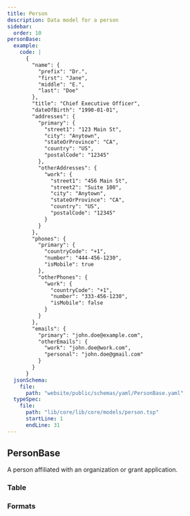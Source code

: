 ```yaml
---
title: Person
description: Data model for a person
sidebar:
  order: 10
personBase:
  example:
    code: |
      {
        "name": {
          "prefix": "Dr.",
          "first": "Jane",
          "middle": "E.",
          "last": "Doe"
        },
        "title": "Chief Executive Officer",
        "dateOfBirth": "1990-01-01",
        "addresses": {
          "primary": {
            "street1": "123 Main St",
            "city": "Anytown",
            "stateOrProvince": "CA",
            "country": "US",
            "postalCode": "12345"
          },
          "otherAddresses": {
            "work": {
              "street1": "456 Main St",
              "street2": "Suite 100",
              "city": "Anytown",
              "stateOrProvince": "CA",
              "country": "US",
              "postalCode": "12345"
            }
          }
        },
        "phones": {
          "primary": {
            "countryCode": "+1",
            "number": "444-456-1230",
            "isMobile": true
          },
          "otherPhones": {
            "work": {
              "countryCode": "+1",
              "number": "333-456-1230",
              "isMobile": false
            }
          }
        },
        "emails": {
          "primary": "john.doe@example.com",
          "otherEmails": {
            "work": "john.doe@work.com",
            "personal": "john.doe@gmail.com"
          }
        }
      }
  jsonSchema:
    file:
      path: "website/public/schemas/yaml/PersonBase.yaml"
  typeSpec:
    file:
      path: "lib/core/lib/core/models/person.tsp"
      startLine: 1
      endLine: 31
---
```



## PersonBase

A person affiliated with an organization or grant application.

### Table

<SchemaTable spec={frontmatter.personBase} />

### Formats

<SchemaFormatTabs
  example={frontmatter.personBase.example}
  jsonSchema={frontmatter.personBase.jsonSchema}
  typeSpec={frontmatter.personBase.typeSpec}
/>
